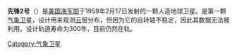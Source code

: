 {{Unreferenced|time=2021-02-17T17:07:15+00:00}}
{{Infobox_Spacecraft
| Name = 先锋2号
| Image = [[File:Vanguard2.jpg|250px]]
| Caption = 先锋2号
| Organization = [[美国海军部|美国海军部]]
| Major_Contractors = [[美国海军研究实验室|美国海军研究实验室]]
| Mission_Type = [[地球科学|地球科学]]
| Satellite_Of = [[地球|地球]]
| Orbital_Insertion_Date = 
| Launch = 1959年2月17日16时05分（[[UTC|UTC]]）
| Launch_Vehicle = [[先锋号运载火箭|先锋号运载火箭]]
| Decay = 
| Mission_Duration = 气象观测－19天<br />大气密度观测－正在进行
| NSSDC_ID = 1959-001A
| Webpage = [http://nssdc.gsfc.nasa.gov/database/MasterCatalog?sc=1959-001A NASA NSSDC Master Catalog]
| Mass =10.8[[公斤|公斤]]
| Power = 
| Orbital_elements = 
| Semimajor_Axis = 8,317.7公里
| Eccentricity = 
| Inclination = 32.88°
| Orbital_Period = 125.6分钟
| Apoapsis = 3,320公里
| Periapsis = 557公里
| Orbits = 
}}
'''先锋2号'''（{{lang-en|Vanguard 2}}）是[[美国海军部|美国海军部]]于1959年2月17日发射的一颗人造地球卫星。是第一颗[[气象卫星|气象卫星]]，设计用来观测[[云|云]]层分布，但因为它的自转轴不稳定，因此其数据无法被利用。设计轨道寿命为300年，目前仍然在轨。



[[Category:气象卫星|Category:气象卫星]]
{{tech-stub}}